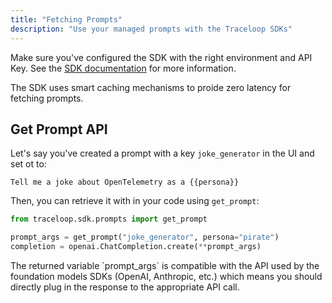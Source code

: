 ```yaml
---
title: "Fetching Prompts"
description: "Use your managed prompts with the Traceloop SDKs"
---
```


Make sure you've configured the SDK with the right environment and API Key. See the [SDK documentation](/openllmetry/configuration#api-key) for more information.

<Tip>
  The SDK uses smart caching mechanisms to proide zero latency for fetching prompts.
</Tip>

## Get Prompt API

Let's say you've created a prompt with a key `joke_generator` in the UI and set ot to:

```
Tell me a joke about OpenTelemetry as a {{persona}}
```

Then, you can retrieve it with in your code using `get_prompt`:

```python
from traceloop.sdk.prompts import get_prompt

prompt_args = get_prompt("joke_generator", persona="pirate")
completion = openai.ChatCompletion.create(**prompt_args)
```

<Tip>
  The returned variable `prompt_args` is compatible with the API used by the
  foundation models SDKs (OpenAI, Anthropic, etc.) which means you should directly
  plug in the response to the appropriate API call.
</Tip>

